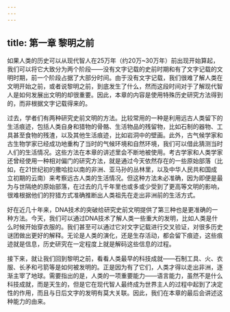 ```yaml
---
---
---
```

title: 第一章 黎明之前
---




如果人类的历史可以从现代智人在25万年（约20万~30万年）前出现开始算起，我们可以将它大致分为两个阶段——没有文字记载的史前时期和有了文字记载的文明时期，前一个阶段占据了大部分时间。由于没有文字记载，我们很难了解人类在文明开始之前，或者说黎明之前，到底发生了什么，然而这段时间对于了解现代智人是如何发展出文明的却很重要。因此，本章的内容是使用特殊历史研究方法得到的，而非根据文字记载得来的。

过去，学者们有两种研究史前文明的方法。比较常用的一种是利用远古人类留下的生活痕迹，包括人类自身和猎物的骨骼、生活物品的残留物，比如石制的器物、工具甚至食物的残渣，以及其他生活痕迹，比如岩洞中的壁画。此外，古气候学家和古生物学家已经成功地重构了当时的气候环境和自然环境，我们可以借此猜测当时人们的生活情况。这些方法在本章的讲述里会不断地被使用。考古学家和人类学家还曾经使用一种相对偏门的研究方法，就是通过今天依然存在的一些原始部落（比如，在21世纪初的撒哈拉以南的非洲、亚马孙的丛林里，以及中华人民共和国成立初期的云南）来考察远古人类的生活情况。但这种方法未必准确，因为即便是最为与世隔绝的原始部落，在过去的几千年里也或多或少受到了更高等文明的影响，很难根据他们的狩猎方式准确推断出人类祖先在走出非洲前的生活方式。

好在近几十年来，DNA技术的突破给研究史前文明提供了第三种也是更准确的一种方法。今天，我们可以通过DNA技术了解人类一些重大的发明，比如人类是什么时候开始穿衣服的。我们甚至可以通过它对文字记载进行交叉验证，对很多历史谜团做出更好的解释。无论是人类的演化，还是生存活动，都会留下痕迹，这些痕迹就是信息，历史研究在一定程度上就是解码这些信息的过程。

接下来，就让我们回到黎明之前，看看人类最早的科技成就——石制工具、火、衣服、长矛和弓箭等是如何被发明的。正是因为有了它们，人类才得以走出非洲，逐渐主宰了地球。需要指出的是，人类的一项重要能力——语言能力，虽然不是什么科技成就，而是天生的，但是它在现代智人最终成为世界主人的过程中起到了决定性的作用，而且与日后文字的发明有莫大关联。因此，我们在本章的最后会讲述这种能力的由来。